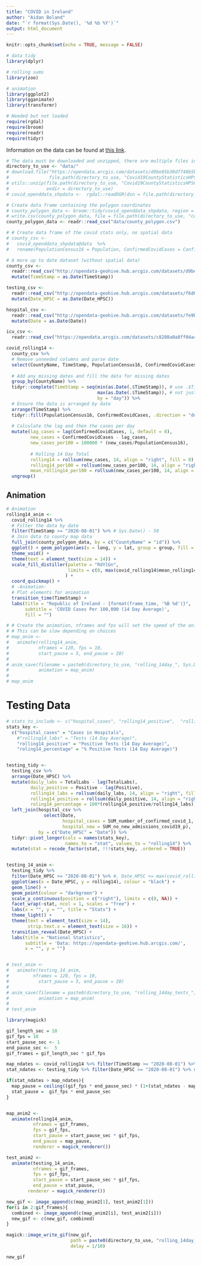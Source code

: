 ```yaml
---
title: "COVID in Ireland"
author: "Aidan Boland"
date: "`r format(Sys.Date(), '%d %b %Y')`"
output: html_document
---
```


```r
knitr::opts_chunk$set(echo = TRUE, message = FALSE)

# data tidy
library(dplyr)

# rolling sums
library(zoo)

# animation
library(ggplot2)
library(gganimate)
library(transformr)

# Needed but not loaded
require(rgdal)
require(broom)
require(readr)
require(tidyr)
```

Information on the data can be found at [this link](https://data.gov.ie/dataset/covid19countystatisticshpscireland).

```r
# The data must be downloaded and unzipped, there are multiple files in the zip which are needed
directory_to_use <- "data/"
# download.file("https://opendata.arcgis.com/datasets/d9be85b30d7748b5b7c09450b8aede63_0.zip?outSR=%7B%22latestWkid%22%3A3857%2C%22wkid%22%3A102100%7D",
#               file.path(directory_to_use, "Covid19CountyStatisticsHPSCIreland.zip"))
# utils::unzip(file.path(directory_to_use, "Covid19CountyStatisticsHPSCIreland.zip"), 
#              exdir = directory_to_use)
# covid_openddata_shpdata <-  rgdal::readOGR(dsn = file.path(directory_to_use, "Covid19CountyStatisticsHPSCIreland.shp"), stringsAsFactors = F)

# Create data frame containing the polygon coordinates
# county_polygon_data <- broom::tidy(covid_openddata_shpdata, region = "CountyName")
# write.csv(county_polygon_data, file = file.path(directory_to_use, "county_polygon.csv"), row.names = F) # Optional save county polygon data
county_polygon_data <- readr::read_csv("data/county_polygon.csv")
```


```r
# # Create data frame of the covid stats only, no spatial data
# county_csv <- 
#   covid_openddata_shpdata@data  %>%
#   rename(PopulationCensus16 = Population, ConfirmedCovidCases = ConfirmedC)

# A more up to date dataset (without spatial data)
county_csv <- 
  readr::read_csv("http://opendata-geohive.hub.arcgis.com/datasets/d9be85b30d7748b5b7c09450b8aede63_0.csv?outSR={%22latestWkid%22:3857,%22wkid%22:102100}") %>%
  mutate(TimeStamp = as.Date(TimeStamp))

testing_csv <- 
  readr::read_csv("http://opendata-geohive.hub.arcgis.com/datasets/f6d6332820ca466999dbd852f6ad4d5a_0.csv?outSR={%22latestWkid%22:3857,%22wkid%22:102100}") %>%
  mutate(Date_HPSC = as.Date(Date_HPSC))

hospital_csv <- 
  readr::read_csv("http://opendata-geohive.hub.arcgis.com/datasets/fe9bb23592ec4142a4f4c2c9bd32f749_0.csv?outSR={%22latestWkid%22:4326,%22wkid%22:4326}") %>%
  mutate(Date = as.Date(Date))

icu_csv <- 
  readr::read_csv("https://opendata.arcgis.com/datasets/c8208a0a8ff04a45b2922ae69e9b2206_0.csv")

```


```r
covid_rolling14 <- 
  county_csv %>%
  # Remove unneeded columns and parse date
  select(CountyName, TimeStamp, PopulationCensus16, ConfirmedCovidCases) %>%
  
  # Add any missing dates and fill the data for missing dates
  group_by(CountyName) %>%
  tidyr::complete(TimeStamp = seq(min(as.Date(.$TimeStamp)), # use .$TimeStamp to get global data min 
                                  max(as.Date(.$TimeStamp)), # not just the min for the group_by var
                                  by = "day")) %>%
  # Ensure the data is arranged by date
  arrange(TimeStamp) %>%
  tidyr::fill(PopulationCensus16, ConfirmedCovidCases, .direction = "down") %>%
  
  # Calculate the lag and then the cases per day
  mutate(lag_cases = lag(ConfirmedCovidCases, 1, default = 0),
         new_cases = ConfirmedCovidCases - lag_cases,
         new_cases_per100 = 100000 * (new_cases/PopulationCensus16),
         
         # Rolling 14 Day Total
         rolling14 = rollsum(new_cases, 14, align = "right", fill = 0),
         rolling14_per100 = rollsum(new_cases_per100, 14, align = "right", fill = 0),
         mean_rolling14_per100 = rollsum(new_cases_per100, 14, align = "right", fill = 0)/14) %>%
  ungroup()
```



## Animation

```r
# Animation
rolling14_anim <- 
  covid_rolling14 %>%
  # Filter the data by date
  filter(TimeStamp >= "2020-08-01") %>% # Sys.Date() - 50
  # Join data to county map data
  full_join(county_polygon_data, by = c("CountyName" = "id")) %>%
  ggplot() + geom_polygon(aes(x = long, y = lat, group = group, fill = mean_rolling14_per100), colour = "black") + 
  theme_void() +
  theme(text = element_text(size = 14)) +
  scale_fill_distiller(palette = "RdYlGn",
                       limits = c(0, max(covid_rolling14$mean_rolling14_per100)),
                      ) +
  coord_quickmap() +
  # -Animation-
  # Plot elements for animation
  transition_time(TimeStamp) +
  labs(title = "Republic of Ireland - {format(frame_time, '%B %d')}",
       subtitle = 'COVID Cases Per 100,000 (14 Day Average)', 
       fill = "")

# # Create the animation, nframes and fps will set the speed of the animation
# # This can be slow depending on choices
# map_anim <- 
#   animate(rolling14_anim, 
#           nframes = 120, fps = 10,
#           start_pause = 5, end_pause = 20)
# 
# anim_save(filename = paste0(directory_to_use, "rolling_14day_", Sys.Date(),".gif"),
#           animation = map_anim)
# 
# map_anim
```



# Testing Data

```r



# stats_to_include <- c("hospital_cases", "rolling14_positive",  "rolling14_labs", "roling14_percentage")
stats_key <- 
  c("hospital_cases" = "Cases in Hospitals",
    #"rolling14_labs" = "Tests (14 Day Average)", 
    "rolling14_positive" = "Positive Tests (14 Day Average)",
    "roling14_percentage" = "% Positive Tests (14 Day Average)")


testing_tidy <- 
  testing_csv %>%
  arrange(Date_HPSC) %>%
  mutate(daily_labs = TotalLabs - lag(TotalLabs),
         daily_positive = Positive - lag(Positive),
         rolling14_labs = rollsum(daily_labs, 14, align = "right", fill = 0)/14,
         rolling14_positive = rollsum(daily_positive, 14, align = "right", fill = 0)/14,
         roling14_percentage = 100*(rolling14_positive/rolling14_labs)) %>%
  left_join(hospital_csv %>%
              select(Date, 
                     hospital_cases = SUM_number_of_confirmed_covid_1,
                     hospital_new = SUM_no_new_admissions_covid19_p),
            by = c("Date_HPSC" = "Date")) %>%
  tidyr::pivot_longer(cols = names(stats_key), 
                      names_to = "stat", values_to = "rolling14") %>%
  mutate(stat = recode_factor(stat, !!!stats_key, .ordered = TRUE))


testing_14_anim <- 
  testing_tidy %>%  
  filter(Date_HPSC >= "2020-08-01") %>% #, Date_HPSC <= max(covid_rolling14$TimeStamp)
  ggplot(aes(x = Date_HPSC, y = rolling14), colour = "black") +
  geom_line() +
  geom_point(colour = "darkgreen") +
  scale_y_continuous(position = c("right"), limits = c(0, NA)) +
  facet_wrap(~stat, ncol = 1, scales = "free") +
  labs(x = "", y = "", title = "Stats") +
  theme_light() +
  theme(text = element_text(size = 14),
        strip.text.x = element_text(size = 16)) +
  transition_reveal(Date_HPSC) + 
  labs(title = "National Statistics",
       subtitle = 'Data: https://opendata-geohive.hub.arcgis.com/',
       x = "", y = "")


# test_anim <- 
#   animate(testing_14_anim,
#         nframes = 120, fps = 10,
#           start_pause = 5, end_pause = 20)
# 
# anim_save(filename = paste0(directory_to_use, "rolling_14day_tests_", Sys.Date(),".gif"),
#           animation = map_anim)
# 
# test_anim
```




```r
library(magick)

gif_length_sec = 10
gif_fps = 10
start_pause_sec <- 1
end_pause_sec <-  5
gif_frames = gif_length_sec * gif_fps

map_ndates <- covid_rolling14 %>% filter(TimeStamp >= "2020-08-01") %>% select(TimeStamp) %>% distinct() %>% nrow()
stat_ndates <- testing_tidy %>% filter(Date_HPSC >= "2020-08-01") %>% select(Date_HPSC) %>% distinct() %>% nrow()

if(stat_ndates > map_ndates){
  map_pause = ceiling((gif_fps * end_pause_sec) * (1+(stat_ndates - map_ndates)/map_ndates))
  stat_pause =  gif_fps * end_pause_sec
}


map_anim2 <- 
  animate(rolling14_anim, 
          nframes = gif_frames, 
          fps = gif_fps,
          start_pause = start_pause_sec * gif_fps, 
          end_pause = map_pause,
          renderer = magick_renderer())

test_anim2 <- 
  animate(testing_14_anim,
          nframes = gif_frames, 
          fps = gif_fps,
          start_pause = start_pause_sec * gif_fps, 
          end_pause = stat_pause, 
        renderer = magick_renderer())

new_gif <- image_append(c(map_anim2[1], test_anim2[1]))
for(i in 2:gif_frames){
  combined <- image_append(c(map_anim2[i], test_anim2[i]))
  new_gif <- c(new_gif, combined)
}

magick::image_write_gif(new_gif, 
                        path = paste0(directory_to_use, "rolling_14day_combined_", Sys.Date(),".gif"),
                        delay = 1/10)

new_gif
```
